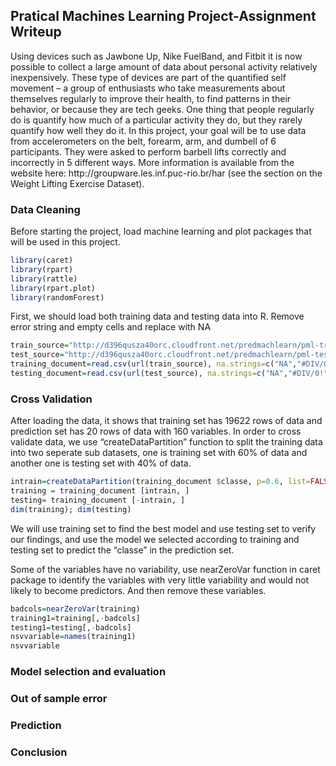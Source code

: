 
## Pratical Machines Learning Project-Assignment Writeup

Using devices such as Jawbone Up, Nike FuelBand, and Fitbit it is now possible to collect a large amount of data about personal activity relatively inexpensively. These type of devices are part of the quantified self movement – a group of enthusiasts who take measurements about themselves regularly to improve their health, to find patterns in their behavior, or because they are tech geeks. One thing that people regularly do is quantify how much of a particular activity they do, but they rarely quantify how well they do it. In this project, your goal will be to use data from accelerometers on the belt, forearm, arm, and dumbell of 6 participants. They were asked to perform barbell lifts correctly and incorrectly in 5 different ways. More information is available from the website here: http://groupware.les.inf.puc-rio.br/har (see the section on the Weight Lifting Exercise Dataset). 

### Data Cleaning
Before starting the project, load machine learning and plot packages that will be used in this project. 
```r
library(caret)
library(rpart)
library(rattle)
library(rpart.plot)
library(randomForest)
```
First, we should load both training data and testing data into R. Remove error string and empty cells and replace with NA
```r
train_source="http://d396qusza40orc.cloudfront.net/predmachlearn/pml-training.csv"
test_source="http://d396qusza40orc.cloudfront.net/predmachlearn/pml-testing.csv"
training_document=read.csv(url(train_source), na.strings=c("NA","#DIV/0!",""))
testing_document=read.csv(url(test_source), na.strings=c("NA","#DIV/0!",""))
```

### Cross Validation
After loading the data, it shows that training set has 19622 rows of data and prediction set has 20 rows of data with 160 variables. In order to cross validate data, we use "createDataPartition" function to split the training data into two seperate sub datasets, one is training set with 60% of data and another one is testing set with 40% of data.

```r
intrain=createDataPartition(training_document $classe, p=0.6, list=FALSE)
training = training_document [intrain, ]
testing= training_document [-intrain, ]
dim(training); dim(testing)
```
We will use training set to find the best model and use testing set to verify our findings, and use the model we selected according to training and testing set to predict the "classe" in the prediction set. 

Some of the variables have no variability, use nearZeroVar function in caret package to identify the variables with very little variability and would not likely to become predictors. And then remove these variables. 

```r
badcols=nearZeroVar(training)
training1=training[,-badcols]
testing1=testing[,-badcols]
nsvvariable=names(training1)
nsvvariable
```



### Model selection and evaluation

### Out of sample error

### Prediction 

### Conclusion

